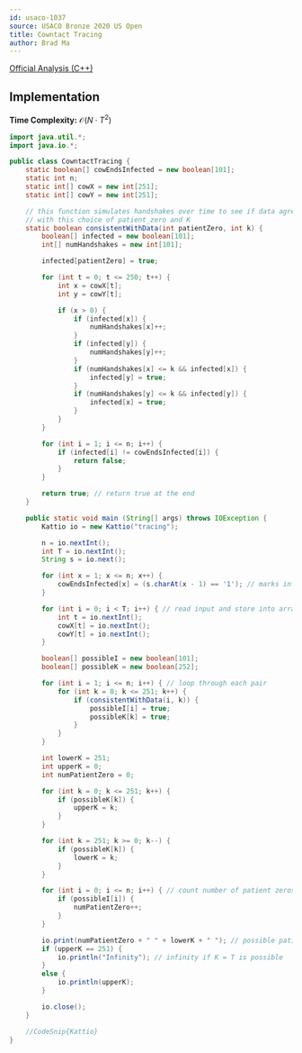 ```yaml
---
id: usaco-1037
source: USACO Bronze 2020 US Open
title: Cowntact Tracing
author: Brad Ma
---
```


[Official Analysis (C++)](http://usaco.org/current/data/sol_tracing_bronze_open20.html)

## Implementation

**Time Complexity:** $\mathcal{O}(N \cdot T^2)$

<LanguageSection>

<JavaSection>
 
```java
import java.util.*;
import java.io.*;

public class CowntactTracing {
	static boolean[] cowEndsInfected = new boolean[101];
	static int n;
	static int[] cowX = new int[251];
	static int[] cowY = new int[251];

	// this function simulates handshakes over time to see if data agrees
	// with this choice of patient_zero and K
	static boolean consistentWithData(int patientZero, int k) {
		boolean[] infected = new boolean[101];
		int[] numHandshakes = new int[101];

		infected[patientZero] = true;

		for (int t = 0; t <= 250; t++) {
			int x = cowX[t];
			int y = cowY[t];

			if (x > 0) {
				if (infected[x]) {
					numHandshakes[x]++;
				}
				if (infected[y]) {
					numHandshakes[y]++;
				}
				if (numHandshakes[x] <= k && infected[x]) {
					infected[y] = true;
				}
				if (numHandshakes[y] <= k && infected[y]) {
					infected[x] = true;
				}
			}
		}

		for (int i = 1; i <= n; i++) {
			if (infected[i] != cowEndsInfected[i]) {
				return false;
			}
		}

		return true; // return true at the end
	}

	public static void main (String[] args) throws IOException {
		Kattio io = new Kattio("tracing");

		n = io.nextInt();
		int T = io.nextInt();
		String s = io.next();

		for (int x = 1; x <= n; x++) {
			cowEndsInfected[x] = (s.charAt(x - 1) == '1'); // marks infected cows as true
		}

		for (int i = 0; i < T; i++) { // read input and store into array
			int t = io.nextInt();
			cowX[t] = io.nextInt();
			cowY[t] = io.nextInt();
		}

		boolean[] possibleI = new boolean[101];	
		boolean[] possibleK = new boolean[252];

		for (int i = 1; i <= n; i++) { // loop through each pair
			for (int k = 0; k <= 251; k++) {
				if (consistentWithData(i, k)) {
					possibleI[i] = true;
					possibleK[k] = true;
				}
			}
		}

		int lowerK = 251;
		int upperK = 0;
		int numPatientZero = 0;

		for (int k = 0; k <= 251; k++) {
			if (possibleK[k]) {
				upperK = k;
			}
		}

		for (int k = 251; k >= 0; k--) { 
			if (possibleK[k]) {
				lowerK = k;
			}
		}

		for (int i = 0; i <= n; i++) { // count number of patient zeros
			if (possibleI[i]) {
				numPatientZero++;
			}
		}

		io.print(numPatientZero + " " + lowerK + " "); // possible patient zeros, minimum of K
		if (upperK == 251) {
			io.println("Infinity"); // infinity if K = T is possible
		}
		else {
			io.println(upperK);
		}

		io.close();
	}

	//CodeSnip{Kattio}
}   
```
  
</JavaSection>
  
</LanguageSection>
